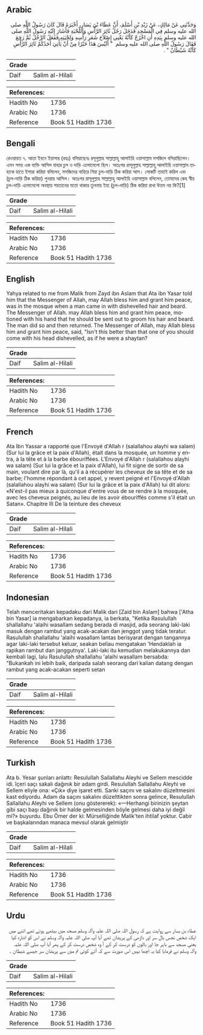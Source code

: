 ## Arabic


<div dir="rtl" lang="ar" style={{fontSize:'larger',backgroundColor:'#f8f9fa',padding:20}}>
وَحَدَّثَنِي عَنْ مَالِكٍ، عَنْ زَيْدِ بْنِ أَسْلَمَ، أَنَّ عَطَاءَ بْنَ يَسَارٍ، أَخْبَرَهُ قَالَ كَانَ رَسُولُ اللَّهِ صلى الله عليه وسلم فِي الْمَسْجِدِ فَدَخَلَ رَجُلٌ ثَائِرَ الرَّأْسِ وَاللِّحْيَةِ فَأَشَارَ إِلَيْهِ رَسُولُ اللَّهِ صلى الله عليه وسلم بِيَدِهِ أَنِ اخْرُجْ كَأَنَّهُ يَعْنِي إِصْلاَحَ شَعَرِ رَأْسِهِ وَلِحْيَتِهِ فَفَعَلَ الرَّجُلُ ثُمَّ رَجَعَ فَقَالَ رَسُولُ اللَّهِ صلى الله عليه وسلم ‏ "‏ أَلَيْسَ هَذَا خَيْرًا مِنْ أَنْ يَأْتِيَ أَحَدُكُمْ ثَائِرَ الرَّأْسِ كَأَنَّهُ شَيْطَانٌ ‏"‏ ‏.‏
</div>
<div style={{backgroundColor:'#f8f9fa',padding:20, marginBottom: 10}}><table> <thead> <tr> <th>Grade</th> <th></th> </tr> </thead> <tbody> <tr><td>Daif</td><td>Salim al-Hilali</td></tr></tbody></table><table> <thead> <tr> <th>References:</th> <th></th> </tr> </thead> <tbody><tr><td>Hadith No</td><td>1736</td></tr><tr><td>Arabic No</td><td>1736</td></tr><tr><td>Reference</td><td>Book 51 Hadith 1736</td></tr></tbody></table></div>

## Bengali


<div dir="ltr" lang="bn" style={{fontSize:'larger',backgroundColor:'#f8f9fa',padding:20}}>
রেওয়ায়ত ৭. আতা ইবনে ইয়াসার (রহঃ) বলিয়াছেনঃ রসূলুল্লাহ সাল্লাল্লাহু আলাইহি ওয়াসাল্লাম মসজিদে বসিয়াছিলেন। এমন সময় এক ব্যক্তি আসিল যাহার চুল ও দাড়ি এলোমেলো ছিল। অতঃপর রাসূলুল্লাহ সাল্লাল্লাহু আলাইহি ওয়াসাল্লাম তাহাকে হাতে ইশারা করিয়া বলিলেন, মসজিদের বাহিরে গিয়া চুল-দাড়ি ঠিক করিয়া আস। লোকটি তাহাই করিল এবং (চুল-দাড়ি ঠিক করিয়া) পুনরায় আসিল। অতঃপর রাসূলুল্লাহ সাল্লাল্লাহু আলাইহি ওয়াসাল্লাম বলিলেন, তোমাদের কেহ স্বীয় চুল-দাড়ি এলোমেলো অবস্থায় শয়তানের মতো থাকার তুলনায় ইহা (চুল-দাড়ি) ঠিক করিয়া রাখা উত্তম নয় কি?[1]
</div>
<div style={{backgroundColor:'#f8f9fa',padding:20, marginBottom: 10}}><table> <thead> <tr> <th>Grade</th> <th></th> </tr> </thead> <tbody> <tr><td>Daif</td><td>Salim al-Hilali</td></tr></tbody></table><table> <thead> <tr> <th>References:</th> <th></th> </tr> </thead> <tbody><tr><td>Hadith No</td><td>1736</td></tr><tr><td>Arabic No</td><td>1736</td></tr><tr><td>Reference</td><td>Book 51 Hadith 1736</td></tr></tbody></table></div>

## English


<div dir="ltr" lang="en" style={{fontSize:'larger',backgroundColor:'#f8f9fa',padding:20}}>
Yahya related to me from Malik from Zayd ibn Aslam that Ata ibn Yasar told him that the Messenger of Allah, may Allah bless him and grant him peace, was in the mosque when a man came in with dishevelled hair and beard. The Messenger of Allah. may Allah bless him and grant him peace, motioned with his hand that he should be sent out to groom his hair and beard. The man did so and then returned. The Messenger of Allah, may Allah bless him and grant him peace, said, "Isn't this better than that one of you should come with his head dishevelled, as if he were a shaytan?
</div>
<div style={{backgroundColor:'#f8f9fa',padding:20, marginBottom: 10}}><table> <thead> <tr> <th>Grade</th> <th></th> </tr> </thead> <tbody> <tr><td>Daif</td><td>Salim al-Hilali</td></tr></tbody></table><table> <thead> <tr> <th>References:</th> <th></th> </tr> </thead> <tbody><tr><td>Hadith No</td><td>1736</td></tr><tr><td>Arabic No</td><td>1736</td></tr><tr><td>Reference</td><td>Book 51 Hadith 1736</td></tr></tbody></table></div>

## French


<div dir="ltr" lang="fr" style={{fontSize:'larger',backgroundColor:'#f8f9fa',padding:20}}>
Ata Ibn Yassar a rapporté que l'Envoyé d'Allah r (salallahou alayhi wa salam) (Sur lui la grâce et la paix d'Allah), était dans la mosquée, un homme y entra, à la tête et à la barbe ébouriffées. L'Envoyé d'Allah r (salallahou alayhi wa salam) (Sur lui la grâce et la paix d'Allah), lui fit signe de sortir de sa main, voulant dire par là, qu'il a à récupérer les cheveux de sa tête et de sa barbe; l'homme répondant à cet appel, y revent peigné et l'Envoyé d'Allah (salallahou alayhi wa salam) (Sur lui la grâce et la paix d'Allah) lui dit alors: «N'est-il pas mieux à quiconque d'entre vous de se rendre à la mosquée, avec les cheveux peignés, au lieu de les avoir ébouriffés comme s'il était un Satan». Chapitre III De la teinture des cheveux
</div>
<div style={{backgroundColor:'#f8f9fa',padding:20, marginBottom: 10}}><table> <thead> <tr> <th>Grade</th> <th></th> </tr> </thead> <tbody> <tr><td>Daif</td><td>Salim al-Hilali</td></tr></tbody></table><table> <thead> <tr> <th>References:</th> <th></th> </tr> </thead> <tbody><tr><td>Hadith No</td><td>1736</td></tr><tr><td>Arabic No</td><td>1736</td></tr><tr><td>Reference</td><td>Book 51 Hadith 1736</td></tr></tbody></table></div>

## Indonesian


<div dir="ltr" lang="id" style={{fontSize:'larger',backgroundColor:'#f8f9fa',padding:20}}>
Telah menceritakan kepadaku dari Malik dari [Zaid bin Aslam] bahwa ['Atha bin Yasar] ia mengabarkan kepadanya, ia berkata, "Ketika Rasulullah shallallahu 'alaihi wasallam sedang berada di masjid, ada seorang laki-laki masuk dengan rambut yang acak-acakan dan jenggot yang tidak teratur. Rasulullah shallallahu 'alaihi wasallam lantas berisyarat dengan tangannya agar laki-laki tersebut keluar, seakan beliau mengatakan 'Hendaklah ia rapikan rambut dan janggutnya'. Laki-laki itu kemudian melakukannya dan kembali lagi, lalu Rasulullah shallallahu 'alaihi wasallam bersabda: "Bukankah ini lebih baik, daripada salah seorang dari kalian datang dengan rambut yang acak-acakan seperti setan
</div>
<div style={{backgroundColor:'#f8f9fa',padding:20, marginBottom: 10}}><table> <thead> <tr> <th>Grade</th> <th></th> </tr> </thead> <tbody> <tr><td>Daif</td><td>Salim al-Hilali</td></tr></tbody></table><table> <thead> <tr> <th>References:</th> <th></th> </tr> </thead> <tbody><tr><td>Hadith No</td><td>1736</td></tr><tr><td>Arabic No</td><td>1736</td></tr><tr><td>Reference</td><td>Book 51 Hadith 1736</td></tr></tbody></table></div>

## Turkish


<div dir="ltr" lang="tr" style={{fontSize:'larger',backgroundColor:'#f8f9fa',padding:20}}>
Ata b. Yesar şunları anlattı: Resulullah Sallallahu Aleyhi ve Sellem mescidde idi. îçeri saçı sakalı dağınık bir adam girdi. Resulullah Sallallahu Aleyhi ve Sellem eliyle ona: «Çık» diye işaret etti. Sanki saçını ve sakalını düzeltmesini kast ediyordu. Adam da saçını sakalını düzelttikten sonra gelince, Resulullah Sallallahu Aleyhi ve Sellem (onu göstererek): «—Herhangi birinizin şeytan gibi saçı başı dağınık bir halde gelmesinden böyle gelmesi daha iyi değil mi?» buyurdu. Ebu Ömer der ki: Mürselliğinde Malik'ten ihtilaf yoktur. Cabir ve başkalarından manaca mevsul olarak gelmiştir
</div>
<div style={{backgroundColor:'#f8f9fa',padding:20, marginBottom: 10}}><table> <thead> <tr> <th>Grade</th> <th></th> </tr> </thead> <tbody> <tr><td>Daif</td><td>Salim al-Hilali</td></tr></tbody></table><table> <thead> <tr> <th>References:</th> <th></th> </tr> </thead> <tbody><tr><td>Hadith No</td><td>1736</td></tr><tr><td>Arabic No</td><td>1736</td></tr><tr><td>Reference</td><td>Book 51 Hadith 1736</td></tr></tbody></table></div>

## Urdu


<div dir="rtl" lang="ur" style={{fontSize:'larger',backgroundColor:'#f8f9fa',padding:20}}>
عطاء بن یسار سے روایت ہے کہ رسول اللہ صلی اللہ علیہ وآلہ وسلم مسجد میں بیٹھے ہوئے تھے اتنے میں ایک شخص نجس بال سر اور داڑھی کے پریشان تھے آیا آپ صلی اللہ علیہ وآلہ وسلم نے اس کو اشارہ کیا یعنی مسجد سے باہر جا اور بالوں کو درست کر کے آ وہ شخص درست کر کے پھر آیا آپ صلی اللہ علیہ وآلہ وسلم نے فرمایا کیا یہ اچھا نہیں اس صورت سے کہ آئے کوئی تم میں سے پریشان سر جیسے شیطان ۔
</div>
<div style={{backgroundColor:'#f8f9fa',padding:20, marginBottom: 10}}><table> <thead> <tr> <th>Grade</th> <th></th> </tr> </thead> <tbody> <tr><td>Daif</td><td>Salim al-Hilali</td></tr></tbody></table><table> <thead> <tr> <th>References:</th> <th></th> </tr> </thead> <tbody><tr><td>Hadith No</td><td>1736</td></tr><tr><td>Arabic No</td><td>1736</td></tr><tr><td>Reference</td><td>Book 51 Hadith 1736</td></tr></tbody></table></div>